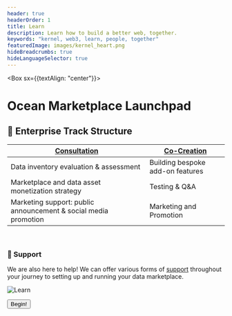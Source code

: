 ```yaml
---
header: true
headerOrder: 1
title: Learn
description: Learn how to build a better web, together.
keywords: "kernel, web3, learn, people, together"
featuredImage: images/kernel_heart.png
hideBreadcrumbs: true
hideLanguageSelector: true
---
```


<Box sx={{textAlign: "center"}}>

# Ocean Marketplace Launchpad

</Box>

## 🚀 Enterprise Track Structure

| [Consultation](/enterprise/consultation)                        | [Co-Creation](/enterprise/co-creation) |
| --------------------------------------------------------------- | -------------------------------------- |
| Data inventory evaluation & assessment                          | Building bespoke add-on features       |
| Marketplace and data asset monetization strategy                | Testing & Q&A                          |
| Marketing support: public announcement & social media promotion | Marketing and Promotion                |

<br />

### 🙋 Support

We are also here to help! We can offer various forms of [support](/enterprise/support#) throughout your journey to setting up and running your data marketplace.

<LeadCapture />

![Learn](/images/creatures/octopus/octopus-full-light.svg)

<Aligner center>
  <Button to="/learn/module-0/">Begin!</Button>
</Aligner>
